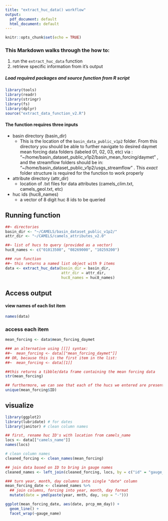 ```yaml
---
title: "extract_huc_data() workflow"
output:
  pdf_document: default
  html_document: default
---
```


```r
knitr::opts_chunk$set(echo = TRUE)
```

### This Markdown walks through the how to:  
1. run the `extract_huc_data` function  
2. retrieve specific information from it's output
  
    


##### Load required packages and source function from R script
```r
library(tools)
library(readr)
library(stringr)
library(fs)
library(dplyr)
source("extract_data_function_v2.R")
```
  
  
  
#### The function requires three inputs  
* basin directory (basin_dir)  
  + This is the location of the `basin_data_public_v1p2` folder. From this directory you should be able to further navigate to desired daymet mean forcing data folders (labeled 01, 02, 03, etc) via : "~/home/basin_dataset_public_v1p2/basin_mean_forcing/daymet" , and the streamflow folders should be in: "~/home/basin_dataset_public_v1p2/usgs_streamflow" . This *exact* folder structure is required for the function to work properly  
* attribute directory (attr_dir)  
  + location of .txt files for data attributes (camels_clim.txt, camels_geol.txt, etc)  
* huc ids (huc8_names)  
  + a vector of 8 digit huc 8 ids to be queried  

  
## Running function  

```r
##~ directories
basin_dir <- "~/CAMELS/basin_dataset_public_v1p2/"
attr_dir <- "~/CAMELS/camels_attributes_v2.0"

##~ list of hucs to query (provided as a vector)
huc8_names <- c("01013500", "08269000", "10259200")

### run function
##~ this returns a named list object with 9 items
data <- extract_huc_data(basin_dir = basin_dir, 
                         attr_dir = attr_dir, 
                         huc8_names = huc8_names)
```
 
\newpage

## Access output   
  
#### view names of each list item
```r
names(data)
```
    
### access each item
```r

mean_forcing <- data$mean_forcing_daymet

### an alternative using [[]] syntax: 
##~  mean_forcing <- data[["mean_forcing_daymet"]]
## OR, because this is the first item in the list:
##~  mean_forcing <- data[[1]]

##this returns a tibble/data frame containing the mean forcing data
str(mean_forcing) 


```
  
  
```r
## furthermore, we can see that each of the hucs we entered are present
unique(mean_forcing$ID)
```

\newpage

## visualize
```r
library(ggplot2)
library(lubridate) # for dates
library(janitor) # clean column names

## first, rename huc ID's with location from camels_name
locs <- data[["camels_name"]]
names(locs)

# clean column names
cleaned_forcing <- clean_names(mean_forcing)

## join data based on ID to bring in gauge names
cleaned_names <- left_join(cleaned_forcing, locs, by = c("id" = "gauge_id"))

### turn year, month, day columns into single "date" column
mean_forcing_date <- cleaned_names %>%
  ## join columns, forcing into year, month, day format
  mutate(date = ymd(paste(year, mnth, day, sep = "-")))

ggplot(mean_forcing_date, aes(date, prcp_mm_day)) +
  geom_line() +
  facet_wrap(~gauge_name)

```









